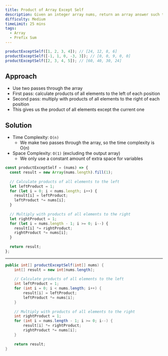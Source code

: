 ```yaml
---
title: Product of Array Except Self
description: Given an integer array nums, return an array answer such that answer[i] is equal to the product of all the elements of nums except nums[i]. The product of any prefix or suffix of nums is guaranteed to fit in a 32-bit integer. You must write an algorithm that runs in O(n) time and without using the division operation.
difficulty: Medium
timeLimit: 25 mins
tags:
  - Array
  - Prefix Sum
---
```


```js title="Example"
productExceptSelf([1, 2, 3, 4]); // [24, 12, 8, 6]
productExceptSelf([-1, 1, 0, -3, 3]); // [0, 0, 9, 0, 0]
productExceptSelf([2, 3, 4, 5]); // [60, 40, 30, 24]
```

## Approach

- Use two passes through the array
- First pass: calculate products of all elements to the left of each position
- Second pass: multiply with products of all elements to the right of each position
- This gives us the product of all elements except the current one

## Solution

- Time Complexity: `O(n)`
  - We make two passes through the array, so the time complexity is O(n)
- Space Complexity: `O(1)` (excluding the output array)
  - We only use a constant amount of extra space for variables

```js tab="JavaScript"
const productExceptSelf = (nums) => {
  const result = new Array(nums.length).fill(1);
  
  // Calculate products of all elements to the left
  let leftProduct = 1;
  for (let i = 0; i < nums.length; i++) {
    result[i] = leftProduct;
    leftProduct *= nums[i];
  }
  
  // Multiply with products of all elements to the right
  let rightProduct = 1;
  for (let i = nums.length - 1; i >= 0; i--) {
    result[i] *= rightProduct;
    rightProduct *= nums[i];
  }
  
  return result;
};
```

---

```java tab="Java"
public int[] productExceptSelf(int[] nums) {
    int[] result = new int[nums.length];
    
    // Calculate products of all elements to the left
    int leftProduct = 1;
    for (int i = 0; i < nums.length; i++) {
        result[i] = leftProduct;
        leftProduct *= nums[i];
    }
    
    // Multiply with products of all elements to the right
    int rightProduct = 1;
    for (int i = nums.length - 1; i >= 0; i--) {
        result[i] *= rightProduct;
        rightProduct *= nums[i];
    }
    
    return result;
}
```
